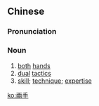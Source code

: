 {{also|两手}}
==Chinese==
{{zh-forms|s=两手}}

===Pronunciation===
{{zh-pron
|m=liǎngshǒu
|c=loeng5 sau2
|h=pfs=lióng-sú
|cat=n
}}

===Noun===
{{zh-noun}}

# [[both]] [[hand]]s
# [[dual]] [[tactics]]
# [[skill]]; [[technique]]; [[expertise]]

{{zh-cat|Advanced}}

[[ko:兩手]]